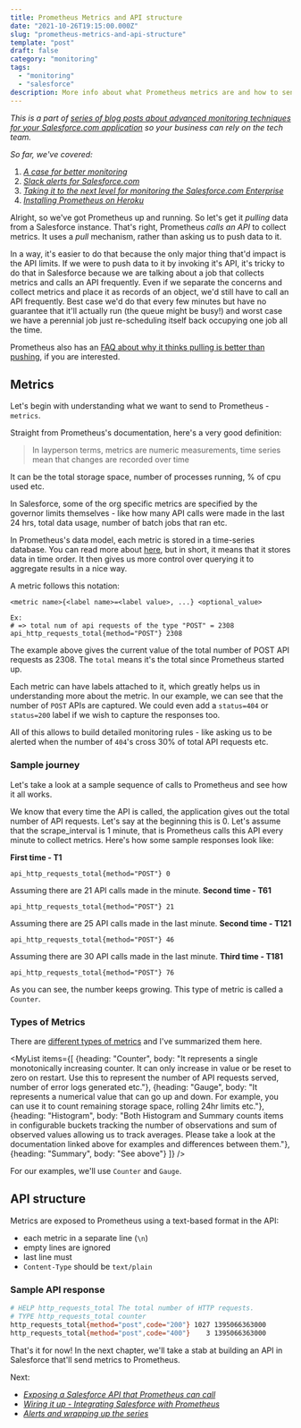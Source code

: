 ```yaml
---
title: Prometheus Metrics and API structure
date: "2021-10-26T19:15:00.000Z"
slug: "prometheus-metrics-and-api-structure"
template: "post"
draft: false
category: "monitoring"
tags:
  - "monitoring"
  - "salesforce"
description: More info about what Prometheus metrics are and how to send them via the API
---
```



_This is a part of [series of blog posts about advanced monitoring techniques for your Salesforce.com application](/series-about-monitoring-your-salesforce-enterprise) so your business can rely on the tech team._

_So far, we've covered:_

1. _[A case for better monitoring](/a-case-for-better-monitoring)_
2. _[Slack alerts for Salesforce.com](/slack-alerts-for-salesforce)_
3. _[Taking it to the next level for monitoring the Salesforce.com Enterprise](/next-level-monitoring-for-your-salesforce-enterprise)_
4. _[Installing Prometheus on Heroku](/installing-prometheus-on-heroku)_

Alright, so we've got Prometheus up and running. So let's get it _pulling_ data from a Salesforce instance. That's right, Prometheus _calls an API_ to collect metrics. It uses a _pull_ mechanism, rather than asking us to push data to it.

In a way, it's easier to do that because the only major thing that'd impact is the API limits. If we were to push data to it by invoking it's API, it's tricky to do that in Salesforce because we are talking about a job that collects metrics and calls an API frequently. Even if we separate the concerns and collect metrics and place it as records of an object, we'd still have to call an API frequently. Best case we'd do that every few minutes but have no guarantee that it'll actually run (the queue might be busy!) and worst case we have a perennial job just re-scheduling itself back occupying one job all the time.

Prometheus also has an [FAQ about why it thinks pulling is better than pushing](https://prometheus.io/docs/introduction/faq/#why-do-you-pull-rather-than-push), if you are interested.

## Metrics

Let's begin with understanding what we want to send to Prometheus - `metrics`.

Straight from Prometheus's documentation, here's a very good definition:

> In layperson terms, metrics are numeric measurements, time series mean that changes are recorded over time

It can be the total storage space, number of processes running, % of cpu used etc.

In Salesforce, some of the org specific metrics are specified by the governor limits themselves - like how many API calls were made in the last 24 hrs, total data usage, number of batch jobs that ran etc.

In Prometheus's data model, each metric is stored in a time-series database. You can read more about [here](https://en.wikipedia.org/wiki/Time_series), but in short, it means that it stores data in time order. It then gives us more control over querying it to aggregate results in a nice way.

A metric follows this notation:

```text
<metric name>{<label name>=<label value>, ...} <optional_value>

Ex:
# => total num of api requests of the type "POST" = 2308
api_http_requests_total{method="POST"} 2308
```

The example above gives the current value of the total number of POST API requests as 2308. The `total` means it's the total since Prometheus started up.

Each metric can have labels attached to it, which greatly helps us in understanding more about the metric. In our example, we can see that the number of `POST` APIs are captured. We could even add a `status=404` or `status=200` label if we wish to capture the responses too.

All of this allows to build detailed monitoring rules - like asking us to be alerted when the number of `404`'s cross 30% of total API requests etc.  

### Sample journey

Let's take a look at a sample sequence of calls to Prometheus and see how it all works.

We know that every time the API is called, the application gives out the total number of API requests. Let's say at the beginning this is 0. Let's assume that the scrape_interval is 1 minute, that is Prometheus calls this API every minute to collect metrics. Here's how some sample responses look like:

**First time - T1**

```
api_http_requests_total{method="POST"} 0
```

Assuming there are 21 API calls made in the minute.
**Second time - T61**

```
api_http_requests_total{method="POST"} 21
```

Assuming there are 25 API calls made in the last minute.
**Second time - T121**

```
api_http_requests_total{method="POST"} 46
```

Assuming there are 30 API calls made in the last minute.
**Third time - T181**

```
api_http_requests_total{method="POST"} 76
```

As you can see, the number keeps growing. This type of metric is called a `Counter`.

### Types of Metrics
There are [different types of metrics](https://prometheus.io/docs/concepts/metric_types/) and I've summarized them here.

<MyList items={[
  {heading: "Counter", body: "It represents a single monotonically increasing counter. It can only increase in value or be reset to zero on restart. Use this to represent the number of API requests served, number of error logs generated etc."},
  {heading: "Gauge", body: "It represents a numerical value that can go up and down. For example, you can use it to count remaining storage space, rolling 24hr limits etc."},
  {heading: "Histogram", body: "Both Histogram and Summary counts items in configurable buckets tracking the number of observations and sum of observed values allowing us to track averages. Please take a look at the documentation linked above for examples and differences between them."},
  {heading: "Summary", body: "See above"}
]} />

For our examples, we'll use `Counter` and `Gauge`.

## API structure

Metrics are exposed to Prometheus using a text-based format in the API:

- each metric in a separate line (`\n`)
- empty lines are ignored
- last line must
- `Content-Type` should be `text/plain`

### Sample API response

```bash
# HELP http_requests_total The total number of HTTP requests.
# TYPE http_requests_total counter
http_requests_total{method="post",code="200"} 1027 1395066363000
http_requests_total{method="post",code="400"}    3 1395066363000
```

That's it for now! In the next chapter, we'll take a stab at building an API in Salesforce that'll send metrics to Prometheus.

Next:
- _[Exposing a Salesforce API that Prometheus can call](/creating-salesforce-api-to-invoke-from-prometheus)_
- _[Wiring it up - Integrating Salesforce with Prometheus](integrating-salesforce-with-prometheus)_
- _[Alerts and wrapping up the series](monitoring-alerts-and-wrapping-the-series)_
